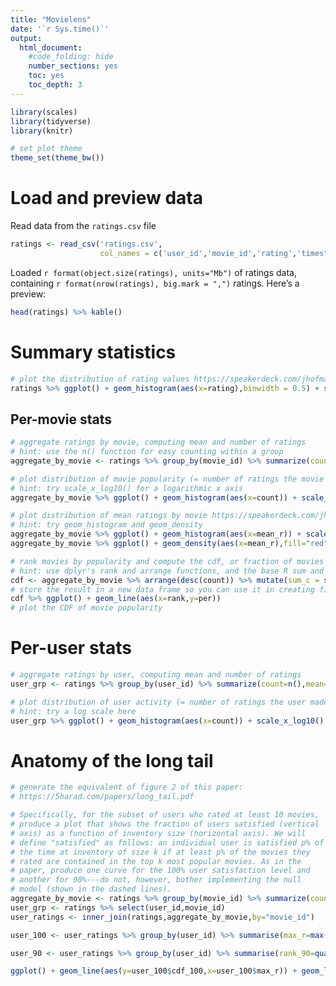 ---
title: "Movielens"
date: '`r Sys.time()`'
output:
  html_document:
    #code_folding: hide
    number_sections: yes
    toc: yes
    toc_depth: 3
---

```{r setup, include=FALSE}
library(scales)
library(tidyverse)
library(knitr)

# set plot theme
theme_set(theme_bw())
```

# Load and preview data

Read data from the `ratings.csv` file
```{r load-data}
ratings <- read_csv('ratings.csv',
                    col_names = c('user_id','movie_id','rating','timestamp'))
```

Loaded `r format(object.size(ratings), units="Mb")` of ratings data, containing `r format(nrow(ratings), big.mark = ",")` ratings. Here's a preview:
```{r preview-data}
head(ratings) %>% kable()
```

# Summary statistics

```{r dist-ratings}
# plot the distribution of rating values https://speakerdeck.com/jhofman/modeling-social-data-lecture-2-introduction-to-counting?slide=26
ratings %>% ggplot() + geom_histogram(aes(x=rating),binwidth = 0.5) + scale_y_continuous(label=comma)
```

## Per-movie stats

```{r aggregate-by-movie}
# aggregate ratings by movie, computing mean and number of ratings
# hint: use the n() function for easy counting within a group
aggregate_by_movie <- ratings %>% group_by(movie_id) %>% summarize(count = n(),mean_r=mean(rating))
```

```{r dist-movie-popularity}
# plot distribution of movie popularity (= number of ratings the movie received)
# hint: try scale_x_log10() for a logarithmic x axis
aggregate_by_movie %>% ggplot() + geom_histogram(aes(x=count)) + scale_x_log10()
```

```{r dist-mean-ratings-by-movie}
# plot distribution of mean ratings by movie https://speakerdeck.com/jhofman/modeling-social-data-lecture-2-introduction-to-counting?slide=28
# hint: try geom_histogram and geom_density
aggregate_by_movie %>% ggplot() + geom_histogram(aes(x=mean_r)) + scale_x_continuous()
aggregate_by_movie %>% ggplot() + geom_density(aes(x=mean_r),fill="red") + scale_x_continuous()
```

```{r cdf-movie-pop}
# rank movies by popularity and compute the cdf, or fraction of movies covered by the top-k moves https://speakerdeck.com/jhofman/modeling-social-data-lecture-2-introduction-to-counting?slide=30
# hint: use dplyr's rank and arrange functions, and the base R sum and cumsum functions
cdf <- aggregate_by_movie %>% arrange(desc(count)) %>% mutate(sum_c = sum(count), cumsum_count = cumsum(count),per = cumsum_count/sum_c * 100,rank=rank(desc(count)))
# store the result in a new data frame so you can use it in creating figure 2 from the paper below
cdf %>% ggplot() + geom_line(aes(x=rank,y=per))
# plot the CDF of movie popularity
```

# Per-user stats

```{r aggregate-by-user}
# aggregate ratings by user, computing mean and number of ratings
user_grp <- ratings %>% group_by(user_id) %>% summarize(count=n(),mean=mean(rating))
```

```{r dist-user-activity}
# plot distribution of user activity (= number of ratings the user made)
# hint: try a log scale here
user_grp %>% ggplot() + geom_histogram(aes(x=count)) + scale_x_log10()
```

# Anatomy of the long tail

```{r long-tail}
# generate the equivalent of figure 2 of this paper:
# https://5harad.com/papers/long_tail.pdf

# Specifically, for the subset of users who rated at least 10 movies,
# produce a plot that shows the fraction of users satisfied (vertical
# axis) as a function of inventory size (horizontal axis). We will
# define "satisfied" as follows: an individual user is satisfied p% of
# the time at inventory of size k if at least p% of the movies they
# rated are contained in the top k most popular movies. As in the
# paper, produce one curve for the 100% user satisfaction level and
# another for 90%---do not, however, bother implementing the null
# model (shown in the dashed lines).
aggregate_by_movie <- ratings %>% group_by(movie_id) %>% summarize(count=n()) %>% arrange(desc(count)) %>% mutate(rank=row_number()) %>% select(movie_id,rank)
user_grp <- ratings %>% select(user_id,movie_id)
user_ratings <- inner_join(ratings,aggregate_by_movie,by="movie_id")

user_100 <- user_ratings %>% group_by(user_id) %>% summarise(max_r=max(rank)) %>% arrange(max_r) %>% select(user_id,max_r) %>% group_by(max_r) %>% summarize(count=n()) %>% mutate(cdf_100=cumsum(count)/sum(count))

user_90 <- user_ratings %>% group_by(user_id) %>% summarise(rank_90=quantile(rank,0.90)) %>% arrange(rank_90) %>% select(user_id,rank_90) %>% group_by(rank_90) %>% summarize(count=n()) %>% mutate(cdf_90=cumsum(count)/sum(count))

ggplot() + geom_line(aes(y=user_100$cdf_100,x=user_100$max_r)) + geom_line(aes(y=user_90$cdf_90,x=user_90$rank_90))
```

